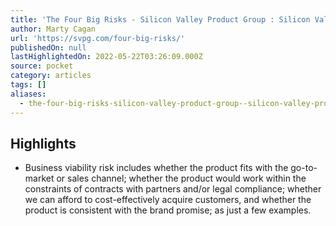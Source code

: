 ```yaml
---
title: 'The Four Big Risks - Silicon Valley Product Group : Silicon Valley Product'
author: Marty Cagan
url: 'https://svpg.com/four-big-risks/'
publishedOn: null
lastHighlightedOn: 2022-05-22T03:26:09.000Z
source: pocket
category: articles
tags: []
aliases:
  - the-four-big-risks-silicon-valley-product-group--silicon-valley-product
---
```

## Highlights
- Business viability risk includes whether the product fits with the go-to-market or sales channel; whether the product would work within the constraints of contracts with partners and/or legal compliance; whether we can afford to cost-effectively acquire customers, and whether the product is consistent with the brand promise; as just a few examples.
